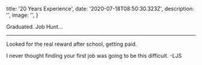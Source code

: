 
  title: '20 Years Experience',
  date: '2020-07-18T08:50:30.323Z',
  description: '',
  image: '',
}

Graduated. Job Hunt...

---

Looked for the real reward after school, getting paid.

<Note type="secondary" label={false}>I never thought finding your first job was going to be this difficult. -LJS</Note>


